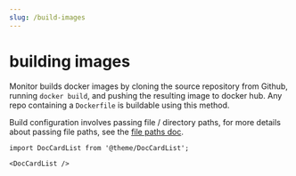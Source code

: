 ```yaml
---
slug: /build-images
---
```


# building images

Monitor builds docker images by cloning the source repository from Github, running ```docker build```, and pushing the resulting image to docker hub. Any repo containing a ```Dockerfile``` is buildable using this method.

Build configuration involves passing file / directory paths, for more details about passing file paths, see the [file paths doc](/file-paths).

```mdx-code-block
import DocCardList from '@theme/DocCardList';

<DocCardList />
```